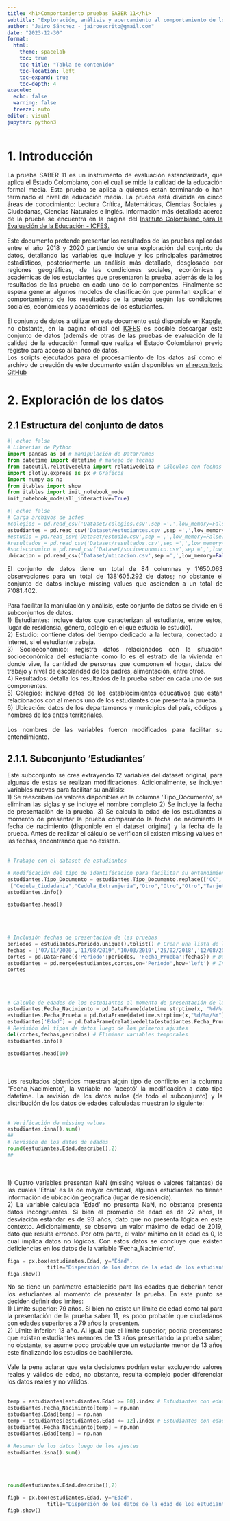 ```yaml
---
title: <h1>Comportamiento pruebas SABER 11</h1>
subtitle: "Exploración, análisis y acercamiento al comportamiento de los resultados: 2018 a 2020"
author: "Jairo Sánchez - jairoescrito@gmail.com"
date: "2023-12-30"
format: 
  html:
    theme: spacelab
    toc: true
    toc-title: "Tabla de contenido"
    toc-location: left
    toc-expand: true
    toc-depth: 4
execute:
  echo: false
  warning: false
  freeze: auto
editor: visual
jupyter: python3
---
```


# 1. Introducción

```{=html}
<style>
body {text-align: justify}
</style>
La prueba SABER 11 es un instrumento de evaluación estandarizada, que aplica el Estado Colombiano,  con el cual se mide la calidad de la educación formal media. Esta prueba se aplica a quienes están terminando o han terminado el nivel de educación media. La prueba está dividida en cinco áreas de cococimiento: Lectura Crítica, Matemáticas, Ciencias Sociales y Ciudadanas, Ciencias Naturales e Inglés. Información más detallada acerca de la prueba se encuentra en la página del <A HREF="https://www.icfes.gov.co/web/guest/acerca-del-examen-saber-11%C2%B0"> Instituto Colombiano para la Evaluación de la Educación - ICFES. </A><br><br>

Este documento pretende presentar los resultados de las pruebas aplicadas entre el año 2018 y 2020 partiendo de una exploración del conjunto de datos, detallando las variables que incluye y los principales parámetros estadísticos, posteriormente un análisis más detallado, desglosado por regiones geográficas, de las condiciones sociales, económicas y académicas de los estudiantes que presentaron la prueba, además de la los resultados de las prueba en cada uno de lo componentes. Finalmente se espera generar algunos modelos de clasificación que permitan explicar el comportamiento de los resultados de la prueba según las condiciones sociales, económicas y académicas de los estudiantes.<br><br>

El conjunto de datos a utilizar en este documento está disponible en <A HREF="https://www.kaggle.com/datasets/sorelyss/icfes-colombia-20182021/data">Kaggle</A>, no obstante, en la página oficial del <A HREF="https://www.icfes.gov.co/web/guest/data-icfes">ICFES</A> es posible descargar este conjunto de datos (además de otras de las pruebas de evaluación de la calidad de la educación formal que realiza el Estado Colombiano) previo registro para acceso al banco de datos.<br>

Los scripts ejecutados para el procesamiento de los datos así como el archivo de creación de este documento están disponibles en <A HREF="https://github.com/jairoescrito/icfes_data">el repositorio GitHub</A>
```
# 2. Exploración de los datos

## 2.1 Estructura del conjunto de datos

```python
#| echo: false
# Librerías de Python
import pandas as pd # manipulación de DataFrames
from datetime import datetime # manejo de fechas
from dateutil.relativedelta import relativedelta # Cálculos con fechas
import plotly.express as px # Gráficos
import numpy as np
from itables import show
from itables import init_notebook_mode
init_notebook_mode(all_interactive=True)
```

```python
#| echo: false
# Carga archivos de icfes
#colegios = pd.read_csv('Dataset/colegios.csv',sep =',',low_memory=False)
estudiantes = pd.read_csv('Dataset/estudiantes.csv',sep =',',low_memory=False) #low memory false evita conflictos con dtype de columnas
#estudio = pd.read_csv('Dataset/estudio.csv',sep =',',low_memory=False)
#resultados = pd.read_csv('Dataset/resultados.csv',sep =',',low_memory=False)
#socieconomico = pd.read_csv('Dataset/socioeconomico.csv',sep =',',low_memory=False)
ubicacion = pd.read_csv('Dataset/ubicacion.csv',sep =',',low_memory=False)
```

```{=html}
<style>
body {text-align: justify}
</style>
El conjunto de datos tiene un total de 84 columnas y 1'650.063 observaciones para un total de 138'605.292 de datos; no obstante el conjunto de datos incluye missing values que ascienden a un total de 7'081.402. <br> <br> 
Para facilitar la maniulación y análisis, este conjunto de datos se divide en 6 subconjuntos de datos.<br> 
1) Estudiantes: incluye datos que caracterizan al estudiante, entre estos, lugar de residensia, género, colegio en el que estudia (o estudió).<br> 
2) Estudio: contiene datos del tiempo dedicado a la lectura, conectado a intenet, si el estudiante trabaja.<br> 
3) Socioeconómico: registra datos relacionados con la situación socioeconómica del estudiante como lo es el estrato de la vivienda en donde vive, la cantidad de personas que componen el hogar, datos del trabajo y nivel de escolaridad de los padres, alimentación, entre otros.<br> 
4) Resultados: detalla los resultados de la prueba saber en cada uno de sus componentes.<br> 
5) Colegios: incluye datos de los establecimientos educativos que están relacionados con al menos uno de los estudiantes que presenta la prueba.<br> 
6) Ubicación: datos de los departamenos y municipios del país, códigos y nombres de los entes territoriales.<br><br>
Los nombres de las variables fueron modificados para facilitar su entendimiento.
```
## 2.1.1. Subconjunto 'Estudiantes'

```{=html}
<style>
body {text-align: justify}
</style>
Este subconjunto se crea extrayendo 12 variables del dataset original, para algunas de estas se realizan modificaciones. Adicionalmente, se incluyen variables nuevas para facilitar su análisis:<br>
1) Se reescriben los valores disponibles en la columna 'Tipo_Documento', se eliminan las siglas y se incluye el nombre completo
2) Se incluye la fecha de presentación de la prueba. 
3) Se calcula la edad de los estudiantes al momento de presentar la prueba comparando la fecha de nacimiento la fecha de nacimiento (disponible en el dataset original) y la fecha de la prueba. Antes de realizar el cálculo se verifican si existen missing values en las fechas, encontrando que no existen.<br><br>
```
```python
# Trabajo con el dataset de estudiantes

# Modificación del tipo de identificación para facilitar su entendimiento
estudiantes.Tipo_Documento = estudiantes.Tipo_Documento.replace(['CC', 'CE', 'CR', 'PC', 'PE', 'TI','NES', 'PEP', 'RC', 'CCB','NIP', 'NUIP', 'V'],
 ["Cedula_Ciudadania","Cedula_Extranjeria","Otro","Otro","Otro","Tarjeta_Identidad","Otro","Permiso_Esp_Permanencia","Registro_Civil","Otro","Numero_Id_Personal","Numero_Unico_Id_Personal","Otro"])
estudiantes.info()
```

```python
estudiantes.head()
```

```{=html}
<br><br>
```
```python
# Inclusión fechas de presentación de las pruebas 
periodos = estudiantes.Periodo.unique().tolist() # Crear una lista de los periodos de presentación de las pruebas
fechas = ['07/11/2020','11/08/2019','10/03/2019','25/02/2018','12/08/2018','18/10/2020'] # Fechas de presentación de la prueba por periodo consultadas en internet
cortes = pd.DataFrame({'Periodo':periodos, 'Fecha_Prueba':fechas}) # Data frame que relaciona las fechas con los periodos
estudiantes = pd.merge(estudiantes,cortes,on='Periodo',how='left') # Incluir en el dataset de estudiantes la fecha de presentación de examen
cortes
```

```{=html}
<br><br>
```
```python
# Calculo de edades de los estudiantes al momento de presentación de la prueba
estudiantes.Fecha_Nacimiento = pd.DataFrame(datetime.strptime(x, "%d/%m/%Y") for x in estudiantes.Fecha_Nacimiento) # Convertir fecha a datetime
estudiantes.Fecha_Prueba = pd.DataFrame(datetime.strptime(x,"%d/%m/%Y") for x in estudiantes.Fecha_Prueba) # Convertir a fecha datetime
estudiantes['Edad'] = pd.DataFrame(relativedelta(estudiantes.Fecha_Prueba[i],estudiantes.Fecha_Nacimiento[i]).years for i in range(len(estudiantes))) # Calculo de la edad
# Revisión del tipos de datos luego de los primeros ajustes
del(cortes,fechas,periodos) # Eliminar variables temporales
estudiantes.info()
```

```python
estudiantes.head(10)
```

```{=html}
<style>
body {text-align: justify}
</style>
<br><br>
Los resultados obtenidos muestran algún tipo de conflicto en la columna "Fecha_Nacimiento", la variable no 'aceptó' la modificación a dato tipo datetime. La revisión de los datos nulos (de todo el subconjunto) y la distribución de los datos de edades calculadas muestran lo siguiente: <br><br>
```
```python
# Verificación de missing values
estudiantes.isna().sum()
##
# Revisión de los datos de edades
round(estudiantes.Edad.describe(),2)
##
```

```{=html}
<style>
body {text-align: justify}
</style>
<br><br>
1) Cuatro variables presentan NaN (missing values o valores faltantes) de las cuales 'Etnia' es la de mayor cantidad, algunos estudiantes no tienen información de ubicación geográfica (lugar de residencia).<br>
2) La variable calculada 'Edad' no presenta NaN, no obstante presenta datos incongruentes. Si bien el promedio de edad es de 22 años, la desviación estándar es de 93 años, dato que no presenta lógica en este contexto. Adicionalmente, se observa un valor máximo de edad de 2019, dato que resulta erroneo. Por otra parte, el valor mínimo en la edad es 0, lo cual implica datos no lógicos. Con estos datos se concluye que existen deficiencias en los datos de la variable 'Fecha_Nacimiento'. <br>
```
```python
figa = px.box(estudiantes.Edad, y="Edad",
             title="Dispersión de los datos de la edad de los estudiantes")
figa.show()
```

```{=html}
<style>
body {text-align: justify}
</style>
No se tiene un parámetro establecido para las edades que deberían tener los estudiantes al momento de presentar la prueba. En este punto se deciden definir dos límites:<br>
1) Límite superior: 79 años. Si bien no existe un límite de edad como tal para la presentación de la prueba saber 11, es poco probable que ciudadanos con edades superiores a 79 años la presenten. <br>
2) Límite inferior: 13 año. Al igual que el límite superior, podría presentarse que existan estudiantes menores de 13 años presentando la prueba saber, no obstante, se asume poco probable que un estudiante menor de 13 años este finalizando los estudios de bachillerato.<br><br>

Vale la pena aclarar que esta decisiones podrían estar excluyendo valores reales y válidos de edad, no obstante, resulta complejo poder diferenciar los datos reales y no válidos.<br><br>
```
```python
temp = estudiantes[estudiantes.Edad >= 80].index # Estudiantes con edades superiores o iguales a 80 años
estudiantes.Fecha_Nacimiento[temp] = np.nan
estudiantes.Edad[temp] = np.nan
temp = estudiantes[estudiantes.Edad <= 12].index # Estudiantes con edades inferiores o iguales a 12 años
estudiantes.Fecha_Nacimiento[temp] = np.nan
estudiantes.Edad[temp] = np.nan
```

```python
# Resumen de los datos luego de los ajustes
estudiantes.isna().sum()
```

```{=html}
<br><br>
```
```python
round(estudiantes.Edad.describe(),2)
```

```python
figb = px.box(estudiantes.Edad, y="Edad",
             title="Dispersión de los datos de la edad de los estudiantes -ajustado-")
figb.show()
```
